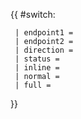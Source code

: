 {{ #switch: {{{format|}}}
  | endpoint1 = 
  | endpoint2 = 
  | direction = 
  | status = {{HK Bus Status|Cancel}}
  | inline = 
  | normal =
  | full = 
}}